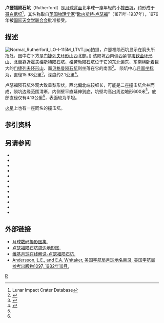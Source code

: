 {{lunar crater data|
 image=Rutherford crater AS16-M-1305.jpg|
 caption=[[阿波罗16号|阿波罗16号]]拍摄的图像|
 latitude=10.56|
 N_or_S=N|
 longitude=137.09|
 E_or_W=E|
 diameter=15.98公里|
 depth=2.1公里|
 colong=223|
 eponym=[[欧内斯特·卢瑟福|欧内斯特·卢瑟福]]}}
'''卢瑟福陨石坑'''（Rutherford）是[[月球背面|月球背面]]北半球一座年轻的小[[撞击坑|撞击坑]]，约形成于[[哥白尼纪|哥白尼纪]]<ref name=LICD>Lunar Impact Crater Database</ref>，其名称取自[[英国|英国]][[物理学家|物理学家]]“[[欧内斯特·卢瑟福|欧内斯特·卢瑟福]]”（1871年-1937年），1976年被[[国际天文学联合会|国际天文学联合会]]批准接受。

==描述==
[[Image:Normal_Rutherford_LO-I-115M_LTVT.jpg|thumb]]拍摄，卢瑟福陨石坑显示在箭头所指处，图中右下方是[[门捷列夫环形山|门捷列夫环形山]]西北部。]]
该陨坑西南偏西紧邻[[韦钦金环形山|韦钦金环形山]]、北面靠近[[霍夫梅斯特陨石坑|霍夫梅斯特陨石坑]]、[[格劳勃陨石坑|格劳勃陨石坑]]位于它的东北偏东、东南横卧着巨大的[[门捷列夫环形山|门捷列夫环形山]]、而[[贝格曼陨石坑|贝格曼陨石坑]]则坐落在它的南面<ref>{{Cite web |url=http://planetarynames.wr.usgs.gov/images/Lunar/lac_66_wac.pdf |title=Crater Rutherford on LAC-66 map. |accessdate=2016-10-02 |archive-date=2016-03-05 |archive-url=https://web.archive.org/web/20160305141708/http://planetarynames.wr.usgs.gov/images/Lunar/lac_66_wac.pdf |dead-url=no }}</ref>。
陨坑中心[[月面坐标|月面坐标]]为{{Coord|10.56|N|137.09|E|globe:Moon|nogoogle=1|noosm=1}}，直径15.98公里<ref name="IAU">{{Cite web |url=http://planetarynames.wr.usgs.gov/Feature/5239 |title=Directory of the International Astronomical Union |access-date=2016-10-02 |archive-date=2018-11-11 |archive-url=https://web.archive.org/web/20181111043648/https://planetarynames.wr.usgs.gov/Feature/5239 |dead-url=no }}</ref>，深度约2.1公里<ref>{{Cite web |url=http://fisherka.csolutionshosting.net/astronote/plan/craterdepth/html/CraterDepthFeatureNameWestfall.html |title=John E. Westfall's Atlas of the Lunar Terminator, Cambridge Univ. Press (2000) |accessdate=2016-10-02 |archive-date=2014-12-18 |archive-url=https://archive.today/20141218234310/http://fisherka.csolutionshosting.net/astronote/plan/craterdepth/html/CraterDepthFeatureNameWestfall.html |dead-url=no }}</ref>。

卢瑟福陨石坑外观大致呈梨形状，西北偏北端较细长，可能是二座撞击坑合并而成，陨坑边缘范围清晰，内侧壁平直延伸到底，坑壁均高出周边地形600米<ref name="LICD"/>，底部直径仅有4.13公里<ref name="LICD"/>，表面较为平坦。

[[火星|火星]]上也有一座同名的撞击坑。

==参引资料==
{{Reflist}}

==另请参阅==
{{refbegin}}
* {{cite book
  | last1 = Andersson
  | first1 = L. E.
  | last2 = Whitaker
  | first2 = E. A.
  | authorlink2 = Ewen Whitaker
  | date = 1982
  | title = [[NASA|NASA]] Catalogue of Lunar Nomenclature
  | publisher = NASA RP-1097
  | ref = harv
  }}
* {{cite web
  | last = Blue
  | first = Jennifer
  | date = July 25, 2007
  | title = Gazetteer of Planetary Nomenclature
  | publisher = [[United_States_Geological_Survey|USGS]]
  | url = http://planetarynames.wr.usgs.gov/
  | accessdate = 2007-08-05
  | ref = harv
  | archive-date = 2012-04-08
  | archive-url = https://www.webcitation.org/66mXDr4G9?url=http://planetarynames.wr.usgs.gov/
  | dead-url = no
  }}
* {{cite book
  | last1 = Bussey
  | first1 = B.
  | authorlink1 = Ben Bussey
  | last2 = Spudis
  | first2 = P.
  | authorlink2 = Paul Spudis
  | date = 2004
  | title = The Clementine Atlas of the Moon
  | publisher = Cambridge University Press
  | location = New York
  | isbn = 978-0-521-81528-4
  | ref = harv
  }}
* {{cite book
  | last1 = Cocks
  | first1 = Elijah E.
  | last2 = Cocks
  | first2 = Josiah C.
  | date = 1995
  | title = Who's Who on the Moon: A Biographical Dictionary of Lunar Nomenclature
  | url = https://archive.org/details/isbn_9780936389271
  | publisher = Tudor Publishers
  | isbn = 978-0-936389-27-1
  | ref = harv
  }}
* {{cite web
  | last = McDowell
  | first = Jonathan
  | date = July 15, 2007
  | url = http://host.planet4589.org/astro/lunar/
  | title = Lunar Nomenclature
  | publisher = Jonathan's Space Report
  | accessdate = 2007-10-24
  | ref = harv
  | archive-date = 2012-05-26
  | archive-url = https://www.webcitation.org/67wcYNfK3?url=http://host.planet4589.org/astro/lunar/
  | dead-url = no
  }}
* {{cite journal| last1 = Menzel| first1 = D. H.| last2 = Minnaert| first2 = M.| last3 = Levin| first3 = B.| last4 = Dollfus| first4 = A.| last5 = Bell| first5 = B.| title = Report on Lunar Nomenclature by the Working Group of Commission 17 of the IAU| doi = 10.1007/BF00171763| journal = Space Science Reviews| volume = 12| issue = 2| pages = 136–186| date = 1971| bibcode = 1971SSRv...12..136M| ref = harv}}
* {{cite book
  | first = Patrick
  | last = Moore
  | authorlink = Patrick Moore
  | date = 2001
  | title = On the Moon
  | url = https://archive.org/details/patrickmooreonmo00patr
  | publisher = Sterling Publishing Co.
  | isbn = 978-0-304-35469-6
  | ref = harv
  }}
* {{cite book
  | first = Fred W.
  | last = Price
  | date = 1988
  | title = The Moon Observer's Handbook
  | publisher = Cambridge University Press
  | isbn = 978-0-521-33500-3
  | ref = harv
  }}
* {{cite book
  | last = Rükl
  | first = Antonín
  | authorlink = Antonín Rükl
  | date = 1990
  | title = Atlas of the Moon
  | publisher = Kalmbach Books
  | isbn = 978-0-913135-17-4
  | ref = harv
  }}
* {{cite book
  | last = Webb
  | first = Rev. T. W.
  | authorlink = Thomas William Webb
  | date = 1962
  | title = Celestial Objects for Common Telescopes
  | url = https://archive.org/details/celestialobjects00webb
  | edition = 6th revised
  | publisher = Dover
  | isbn = 978-0-486-20917-3
  | ref = harv
  }}
* {{cite book
  | first = Ewen A.
  | last = Whitaker
  | authorlink = Ewen Whitaker
  | date = 1999
  | title = Mapping and Naming the Moon
  | publisher = Cambridge University Press
  | isbn = 978-0-521-62248-6
  | ref = harv
  }}
* {{cite book
  | first = Peter T.
  | last = Wlasuk
  | date = 2000
  | title = Observing the Moon
  | publisher = Springer
  | isbn = 978-1-85233-193-1
  | ref = harv
 }}
{{refend}}

==外部链接==
*[http://www.lpi.usra.edu/resources/lunar_orbiter/bin/srch_nam.shtml?Rutherford%7C0 月球数码摄影图集.] {{Wayback|url=http://www.lpi.usra.edu/resources/lunar_orbiter/bin/srch_nam.shtml?Rutherford%7C0 |date=20201127013640 }}
*[http://www.lpi.usra.edu/resources/mapcatalog/LTO/lto66a3_1/ 卢瑟福陨石坑周边地形图.] {{Wayback|url=http://www.lpi.usra.edu/resources/mapcatalog/LTO/lto66a3_1/ |date=20201127013526 }}
*[http://the-moon.wikispaces.com/Rutherford 维基月球在线解说-卢瑟福陨石坑.] {{Wayback|url=http://the-moon.wikispaces.com/Rutherford |date=20180808225519 }}
*[http://planet4589.org/astro/lunar/RP-1097.pdf Andersson, L.E., and E.A. Whitaker, 美国宇航局月球地名目录, 美国宇航局参考出版物1097, 1982年10月.]{{Wayback|url=http://planet4589.org/astro/lunar/RP-1097.pdf |date=20141006125838 }}

[[Category:月球环形山|R]]
{{月球環形山 (R-S)}}